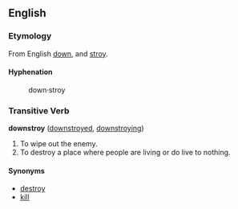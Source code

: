 ==English==
===Etymology===
From English [[down]], and [[stroy]].

====Hyphenation====
:down&middot;stroy

===Transitive Verb===
'''downstroy''' ([[downstroyed]], [[downstroying]])

# To wipe out the enemy.
# To destroy a place where people are living or do live to nothing.

====Synonyms====
*[[destroy]]
*[[kill]]